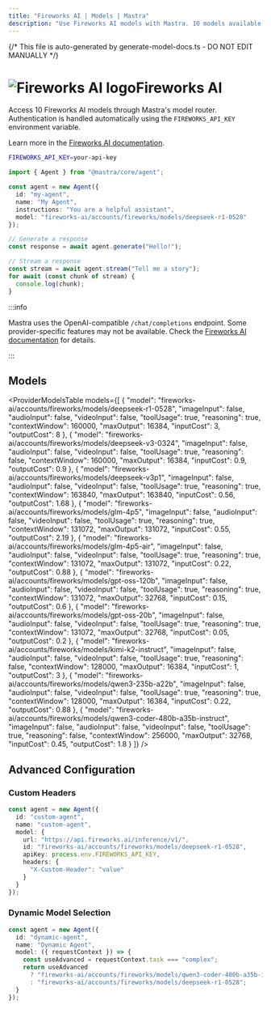 ```yaml
---
title: "Fireworks AI | Models | Mastra"
description: "Use Fireworks AI models with Mastra. 10 models available."
---
```


{/* This file is auto-generated by generate-model-docs.ts - DO NOT EDIT MANUALLY */}




# <img src="https://models.dev/logos/fireworks-ai.svg" alt="Fireworks AI logo" className="inline w-8 h-8 mr-2 align-middle dark:invert dark:brightness-0 dark:contrast-200" />Fireworks AI

Access 10 Fireworks AI models through Mastra's model router. Authentication is handled automatically using the `FIREWORKS_API_KEY` environment variable.

Learn more in the [Fireworks AI documentation](https://fireworks.ai/docs/).

```bash
FIREWORKS_API_KEY=your-api-key
```

```typescript
import { Agent } from "@mastra/core/agent";

const agent = new Agent({
  id: "my-agent",
  name: "My Agent",
  instructions: "You are a helpful assistant",
  model: "fireworks-ai/accounts/fireworks/models/deepseek-r1-0528"
});

// Generate a response
const response = await agent.generate("Hello!");

// Stream a response
const stream = await agent.stream("Tell me a story");
for await (const chunk of stream) {
  console.log(chunk);
}
```

:::info

Mastra uses the OpenAI-compatible `/chat/completions` endpoint. Some provider-specific features may not be available. Check the [Fireworks AI documentation](https://fireworks.ai/docs/) for details.

:::

## Models

<ProviderModelsTable
  models={[
  {
    "model": "fireworks-ai/accounts/fireworks/models/deepseek-r1-0528",
    "imageInput": false,
    "audioInput": false,
    "videoInput": false,
    "toolUsage": true,
    "reasoning": true,
    "contextWindow": 160000,
    "maxOutput": 16384,
    "inputCost": 3,
    "outputCost": 8
  },
  {
    "model": "fireworks-ai/accounts/fireworks/models/deepseek-v3-0324",
    "imageInput": false,
    "audioInput": false,
    "videoInput": false,
    "toolUsage": true,
    "reasoning": false,
    "contextWindow": 160000,
    "maxOutput": 16384,
    "inputCost": 0.9,
    "outputCost": 0.9
  },
  {
    "model": "fireworks-ai/accounts/fireworks/models/deepseek-v3p1",
    "imageInput": false,
    "audioInput": false,
    "videoInput": false,
    "toolUsage": true,
    "reasoning": true,
    "contextWindow": 163840,
    "maxOutput": 163840,
    "inputCost": 0.56,
    "outputCost": 1.68
  },
  {
    "model": "fireworks-ai/accounts/fireworks/models/glm-4p5",
    "imageInput": false,
    "audioInput": false,
    "videoInput": false,
    "toolUsage": true,
    "reasoning": true,
    "contextWindow": 131072,
    "maxOutput": 131072,
    "inputCost": 0.55,
    "outputCost": 2.19
  },
  {
    "model": "fireworks-ai/accounts/fireworks/models/glm-4p5-air",
    "imageInput": false,
    "audioInput": false,
    "videoInput": false,
    "toolUsage": true,
    "reasoning": true,
    "contextWindow": 131072,
    "maxOutput": 131072,
    "inputCost": 0.22,
    "outputCost": 0.88
  },
  {
    "model": "fireworks-ai/accounts/fireworks/models/gpt-oss-120b",
    "imageInput": false,
    "audioInput": false,
    "videoInput": false,
    "toolUsage": true,
    "reasoning": true,
    "contextWindow": 131072,
    "maxOutput": 32768,
    "inputCost": 0.15,
    "outputCost": 0.6
  },
  {
    "model": "fireworks-ai/accounts/fireworks/models/gpt-oss-20b",
    "imageInput": false,
    "audioInput": false,
    "videoInput": false,
    "toolUsage": true,
    "reasoning": true,
    "contextWindow": 131072,
    "maxOutput": 32768,
    "inputCost": 0.05,
    "outputCost": 0.2
  },
  {
    "model": "fireworks-ai/accounts/fireworks/models/kimi-k2-instruct",
    "imageInput": false,
    "audioInput": false,
    "videoInput": false,
    "toolUsage": true,
    "reasoning": false,
    "contextWindow": 128000,
    "maxOutput": 16384,
    "inputCost": 1,
    "outputCost": 3
  },
  {
    "model": "fireworks-ai/accounts/fireworks/models/qwen3-235b-a22b",
    "imageInput": false,
    "audioInput": false,
    "videoInput": false,
    "toolUsage": true,
    "reasoning": true,
    "contextWindow": 128000,
    "maxOutput": 16384,
    "inputCost": 0.22,
    "outputCost": 0.88
  },
  {
    "model": "fireworks-ai/accounts/fireworks/models/qwen3-coder-480b-a35b-instruct",
    "imageInput": false,
    "audioInput": false,
    "videoInput": false,
    "toolUsage": true,
    "reasoning": false,
    "contextWindow": 256000,
    "maxOutput": 32768,
    "inputCost": 0.45,
    "outputCost": 1.8
  }
]}
/>

## Advanced Configuration

### Custom Headers

```typescript
const agent = new Agent({
  id: "custom-agent",
  name: "custom-agent",
  model: {
    url: "https://api.fireworks.ai/inference/v1/",
    id: "fireworks-ai/accounts/fireworks/models/deepseek-r1-0528",
    apiKey: process.env.FIREWORKS_API_KEY,
    headers: {
      "X-Custom-Header": "value"
    }
  }
});
```

### Dynamic Model Selection

```typescript
const agent = new Agent({
  id: "dynamic-agent",
  name: "Dynamic Agent",
  model: ({ requestContext }) => {
    const useAdvanced = requestContext.task === "complex";
    return useAdvanced
      ? "fireworks-ai/accounts/fireworks/models/qwen3-coder-480b-a35b-instruct"
      : "fireworks-ai/accounts/fireworks/models/deepseek-r1-0528";
  }
});
```


